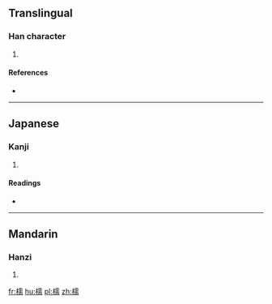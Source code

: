 ==Translingual==

===Han character===
{{Han char|rn=75|rad=木|as=14|sn=18|four=4192<sub>7</sub>|canj=木一月月 (DMBB)}}

# {{defn|Han|sort=木14}}

====References====
* {{Han ref|kx=0559.030|dkj=15748|dj=0948.190|hdz=21308.080|uh=6ABD|ud=27325|bh=EFDF|bd=61407}}

----

==Japanese==

===Kanji===
{{ja-kanji|grade=|rs=木14}}

# {{defn|lang=ja|sort=木14}}

====Readings====
* {{ja-readings|on=[[じ]] (ji), [[に]] (ni), [[ぜん]] (zen), [[ねん]] (nen), [[じゅ]] (ju), [[にゅ]] (nyu)|kun=[[きくらげ]] (kikurage)}}

----

==Mandarin==

===Hanzi===
{{cmn-hanzi|pin=[[ér]] ([[er2]]), [[nòu]] ([[nou4]])|wg=erh<sup>2</sup>, nou<sup>4</sup>}}

# {{defn|lang=cmn|sort=木14}}

[[fr:檽]]
[[hu:檽]]
[[pl:檽]]
[[zh:檽]]